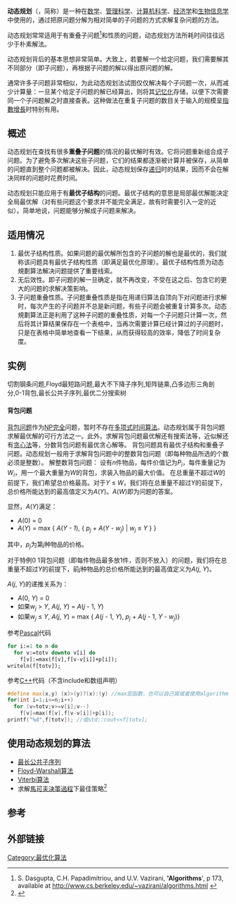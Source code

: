 {{Multiple issues|
{{refimprove|time=2018-09-28T16:50:41+00:00}}
{{Expand language|1=en|time=2020-09-27T11:57:50+00:00}}
}}
{{NoteTA
|G1 = IT
}}
'''动态规划'''（{{lang-en|Dynamic programming}}，简称{{lang|en|DP}}）是一种在[[数学|数学]]、[[管理科学|管理科学]]、[[计算机科学|计算机科学]]、[[经济学|经济学]]和[[生物信息学|生物信息学]]中使用的，通过把原问题分解为相对简单的子问题的方式求解复杂问题的方法。

动态规划常常适用于有重叠子问题<ref>S. Dasgupta, C.H. Papadimitriou, and U.V. Vazirani, ''''Algorithms'''', p 173, available at http://www.cs.berkeley.edu/~vazirani/algorithms.html {{Wayback|url=http://www.cs.berkeley.edu/~vazirani/algorithms.html |date=20131018100244 }}</ref>和{{Link-en|最优子结构|Optimal substructure}}性质的问题，动态规划方法所耗时间往往远少于朴素解法。

动态规划背后的基本思想非常简单。大致上，若要解一个给定问题，我们需要解其不同部分（即子问题），再根据子问题的解以得出原问题的解。

通常许多子问题非常相似，为此动态规划法试图仅仅解决每个子问题一次，从而减少计算量：一旦某个给定子问题的解已经算出，则将其[[记忆化|记忆化]]存储，以便下次需要同一个子问题解之时直接查表。这种做法在重复子问题的数目关于输入的规模呈[[指數增長|指數增長]]时特别有用。

== 概述 ==
<!--
撰写中，未完成
-->
动态规划在查找有很多'''重叠子问题'''的情况的最优解时有效。它将问题重新组合成子问题。为了避免多次解决这些子问题，它们的结果都逐渐被计算并被保存，从简单的问题直到整个问题都被解决。因此，动态规划保存[[递归|递归]]时的结果，因而不会在解决同样的问题时花费时间。

动态规划只能应用于有'''最优子结构'''的问题。最优子结构的意思是局部最优解能决定全局最优解（对有些问题这个要求并不能完全满足，故有时需要引入一定的近似）。简单地说，问题能够分解成子问题来解决。

== 适用情况 ==
# 最优子结构性质。如果问题的最优解所包含的子问题的解也是最优的，我们就称该问题具有最优子结构性质（即满足最优化原理）。最优子结构性质为动态規劃算法解决问题提供了重要线索。
# 无后效性。即子问题的解一旦确定，就不再改变，不受在这之后、包含它的更大的问题的求解决策影响。
# 子问题重叠性质。子问题重叠性质是指在用递归算法自顶向下对问题进行求解时，每次产生的子问题并不总是新问题，有些子问题会被重复计算多次。动态規劃算法正是利用了这种子问题的重叠性质，对每一个子问题只计算一次，然后将其计算结果保存在一个表格中，当再次需要计算已经计算过的子问题时，只是在表格中简单地查看一下结果，从而获得较高的效率，降低了时间复杂度。

== 实例 ==
切割钢条问题,Floyd最短路问题,最大不下降子序列,矩阵链乘,凸多边形三角剖分,0-1背包,最长公共子序列,最优二分搜索树

==== 背包问题 ====
[[背包问题|背包问题]]作为[[NP完全|NP完全]]问题，暂时不存在[[多項式時間|多项式时间算法]]。动态规划属于背包问题求解最优解的可行方法之一。此外，求解背包问题最优解还有搜索法等，近似解还有[[贪心法|贪心法]]等，分数背包问题有最优贪心解等。
背包问题具有最优子结构和重叠子问题。动态规划一般用于求解背包问题中的整数背包问题（即每种物品所选的个数必须是整数）。
解整数背包问题：
设有<math> n </math>件物品，每件价值记为<math> P_i </math>，每件重量记为<math> W_i </math>，用一个最大重量为<math> W</math>的背包，求装入物品的最大价值。
在总重量不超过''W''的前提下，我们希望总价格最高。对于''Y'' ≤ ''W''，我们将在总重量不超过''Y''的前提下，总价格所能达到的最高值定义为''A''(''Y'')。''A''(''W'')即为问题的答案。

显然，''A''(''Y'')满足：
* ''A''(0) = 0
* ''A''(''Y'') = max { ''A''(''Y - 1''), { ''p<sub>j</sub>'' + ''A''(''Y'' - ''w<sub>j</sub>'') | ''w<sub>j</sub>'' ≤ ''Y'' } }
其中，''p<sub>j</sub>''为第''j''种物品的价格。

对于特例0 1背包问题（即每件物品最多放1件，否则不放入）的问题，我们将在总重量不超过''Y''的前提下，前''j''种物品的总价格所能达到的最高值定义为''A''(''j'', ''Y'')。

''A''(''j'', ''Y'')的递推关系为：
* ''A''(0, ''Y'') = 0
* 如果''w<sub>j</sub>'' > ''Y'', ''A''(''j'', ''Y'') = ''A''(''j'' - 1, ''Y'')
* 如果''w<sub>j</sub>'' ≤ ''Y'', ''A''(''j'', ''Y'') = max { ''A''(''j'' - 1, ''Y''), ''p<sub>j</sub>'' + ''A''(''j'' - 1, ''Y'' - ''w<sub>j</sub>'')}

参考[[Pascal语言|Pascal]]代码
<syntaxhighlight lang="pascal">
for i:=1 to n do
  for v:=totv downto v[i] do
    f[v]:=max(f[v],f[v-v[i]]+p[i]);
writeln(f[totv]);
</syntaxhighlight>

参考[[C++|C++]]代码（不含include和数组声明）
<syntaxhighlight lang="c++">
#define max(x,y) (x)>(y)?(x):(y) //max宏函数，也可以自己寫或者使用algorithm
for(int i=1;i<=n;i++)
  for (v=totv;v>=v[i];v--)
    f[v]=max(f[v],f[v-v[i]]+p[i]);
printf("%d",f[totv]); //或std::cout<<f[totv];
</syntaxhighlight>

== 使用动态规划的算法 ==
* [[最长公共子序列|最长公共子序列]]
* [[Floyd-Warshall算法|Floyd-Warshall算法]]
* [[维特比算法|Viterbi算法]]
* 求解[[馬可夫決策過程|馬可夫決策過程]]下最佳策略<ref>{{cite book |author1=Richard S. Sutton |author2=Andrew G. Barto |title=Reinforcement Learning: An Introduction |date=2018 |publisher=The MIT Press |page=73 |edition=Second Edition |url=http://incompleteideas.net/book/the-book-2nd.html |access-date=2020-08-22 |archive-date=2022-01-18 |archive-url=https://web.archive.org/web/20220118121938/http://incompleteideas.net/book/the-book-2nd.html |dead-url=no }}</ref>

== 参考 ==
<references/>

== 外部链接 ==

{{算法}}
{{Authority control}}
[[Category:最优化算法|Category:最优化算法]]